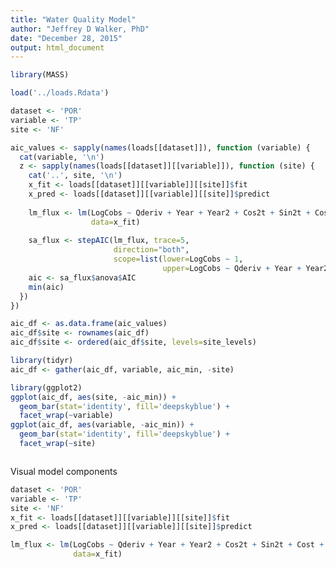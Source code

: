 ```yaml
---
title: "Water Quality Model"
author: "Jeffrey D Walker, PhD"
date: "December 28, 2015"
output: html_document
---
```


```r

library(MASS)

load('../loads.Rdata')

dataset <- 'POR'
variable <- 'TP'
site <- 'NF'

aic_values <- sapply(names(loads[[dataset]]), function (variable) {
  cat(variable, '\n')
  z <- sapply(names(loads[[dataset]][[variable]]), function (site) {
    cat('..', site, '\n')
    x_fit <- loads[[dataset]][[variable]][[site]]$fit
    x_pred <- loads[[dataset]][[variable]][[site]]$predict
    
    lm_flux <- lm(LogCobs ~ Qderiv + Year + Year2 + Cos2t + Sin2t + Cost + Sint + LogQ3 + LogQ2 + LogQ,
                  data=x_fit)
    
    sa_flux <- stepAIC(lm_flux, trace=5,
                       direction="both",
                       scope=list(lower=LogCobs ~ 1,
                                  upper=LogCobs ~ Qderiv + Year + Year2 + Cos2t + Sin2t + Cost + Sint + LogQ3 + LogQ2 + LogQ))
    aic <- sa_flux$anova$AIC
    min(aic)
  })
})

aic_df <- as.data.frame(aic_values)
aic_df$site <- rownames(aic_df)
aic_df$site <- ordered(aic_df$site, levels=site_levels)

library(tidyr)
aic_df <- gather(aic_df, variable, aic_min, -site)

library(ggplot2)
ggplot(aic_df, aes(site, -aic_min)) +
  geom_bar(stat='identity', fill='deepskyblue') +
  facet_wrap(~variable)
ggplot(aic_df, aes(variable, -aic_min)) +
  geom_bar(stat='identity', fill='deepskyblue') +
  facet_wrap(~site)



```


Visual model components

```r

dataset <- 'POR'
variable <- 'TP'
site <- 'NF'
x_fit <- loads[[dataset]][[variable]][[site]]$fit
x_pred <- loads[[dataset]][[variable]][[site]]$predict

lm_flux <- lm(LogCobs ~ Qderiv + Year + Year2 + Cos2t + Sin2t + Cost + Sint + LogQ3 + LogQ2 + LogQ,
              data=x_fit)
```

